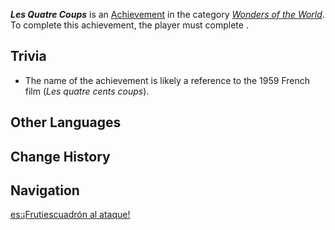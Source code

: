{{Achievement Infobox
|id           = 81379
|order id     = 1363
|category     = Wonders of the World
|description  = Complete the "Fruity Order" and Blanche's story.
|requirements = Complete [[Villains]]
|primogems    = 5
|hidden       = 1
|type         = Quest
}}
'''''Les Quatre Coups''''' is an [[Achievement]] in the category ''[[Wonders of the World]]''. To complete this achievement, the player must complete {{Quest|Villains}}.

==Trivia==
* The name of the achievement is likely a reference to the 1959 French film ''{{w|The 400 Blows}}'' (''Les quatre cents coups'').

==Other Languages==
{{Other Languages
|en      = Les Quatre Coups
|en_lang = fr
|en_tl   = The Four Blows
|zhs     = 四水果击
|zhs_rm  = 
|zht     = 四水果擊
|zht_rm  = 
|zh_tl   = 
|ja      = フルーツは判ってくれない
|ja_rm   = Furuutsu wa Wakatte Kurenai
|ja_tl   = 
|ko      = 400과일의 구타
|ko_rm   = 
|ko_tl   = 
|es      = ¡Frutiescuadrón al ataque!
|es_tl   = Fruitsquad on the Attack!
|fr      = Les quatre coups
|fr_tl   = The Four Blows
|ru      = Удар четырёх фруктов
|ru_tl   = Four Fruits' Strike
|th      = การโจมตีของผลไม้ทั้งสี่
|th_rm   = 
|th_tl   = 
|vi      = Tứ Quả Công Kích
|vi_tl   = 
|de      = Fruchtige Schläge und Streiche
|de_tl   = Fruity Punches and Pranks
|id      = Les Quatre Coups
|pt      = Impetus Quattuor Frugum
|pt_tl   = 
|tr      = Dört Meyvenin Saldırısı
|tr_tl   = Four Fruits' Strike
|it      = Les Quatre Coups
}}

==Change History==
{{Change History|4.1}}

==Navigation==
{{Achievement Navbox}}

[[es:¡Frutiescuadrón al ataque!]]